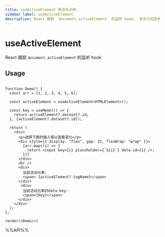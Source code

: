 ```yaml
---
title: useActiveElement 用法与示例
sidebar_label: useActiveElement
description: React 跟踪 `document.activeElement` 的监听 hook。 本文介绍其用法、最佳实践与代码示例。
---
```

# useActiveElement

React 跟踪 `document.activeElement` 的监听 hook


## Usage

```tsx live noInline

function Demo() {
  const arr = [1, 2, 3, 4, 5, 6];

  const activeElement = useActiveElement<HTMLElement>();

  const key = useMemo(() => {
    return activeElement?.dataset?.id;
  }, [activeElement?.dataset?.id]);

  return (
    <div>
      <p>选择下面的输入框以查看变化</p>
      <div style={{ display: "flex", gap: 15, flexWrap: "wrap" }}>
        {arr.map((i) => {
          return <input key={i} placeholder={`${i}`} data-id={i} />;
        })}
      </div>
      <br />
      <div>
        当前活动元素:
        <span> {activeElement?.tagName}</span>
      </div>
       <div>
        当前活动元素的data-key:
        <span>{key}</span>
      </div>
    </div>
  );
};

render(<Demo/>)
```



%%API%%